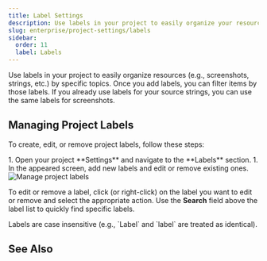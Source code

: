 ```yaml
---
title: Label Settings
description: Use labels in your project to easily organize your resources
slug: enterprise/project-settings/labels
sidebar:
  order: 11
  label: Labels
---
```



Use labels in your project to easily organize resources (e.g., screenshots, strings, etc.) by specific topics. Once you add labels, you can filter items by those labels. If you already use labels for your source strings, you can use the same labels for screenshots.

## Managing Project Labels

To create, edit, or remove project labels, follow these steps:

<Steps>
  1. Open your project **Settings** and navigate to the **Labels** section.
  1. In the appeared screen, add new labels and edit or remove existing ones.
</Steps>

<Image src={projectLabels} alt="Manage project labels" />

To edit or remove a label, click <Icon name="mdi:dots-vertical" class="inline-icon" /> (or right-click) on the label you want to edit or remove and select the appropriate action. Use the **Search** field above the label list to quickly find specific labels.

<Aside type="caution">
  Labels are case insensitive (e.g., `Label` and `label` are treated as identical).
</Aside>

## See Also

<CardGrid>
  <LinkCard
    title="Adding Labels to Strings"
    href="/enterprise/string-management/#labels"
  />
  <LinkCard
    title="Adding Labels to Screenshots"
    href="/enterprise/screenshots/#labels"
  />
</CardGrid>
